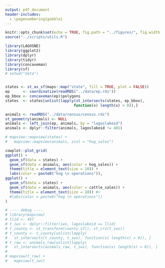 ```yaml
---
output: pdf_document
header-includes: 
  - \pagenumbering{gobble}
---
```


```r
knitr::opts_chunk$set(echo = TRUE, fig.path = "../figures/", fig.width = 5, fig.height = 5)
source("../scripts/utils.R")
```

```r
library(LAGOSNE)
library(ggplot2)
library(dplyr)
library(tidyr)
library(concaveman)
library(sf)
# setwd("data")


states <- st_as_sf(maps::map("state", fill = TRUE, plot = FALSE))
ep      <- coordinatize(readRDS("../data/ep.rds"))
ep_bbox <- concaveman(ep)$polygons
states  <- states[unlist(lapply(st_intersects(states, ep_bbox), 
                               function(x) length(x) > 0)),]

animals <- readRDS("../data/census/census.rds")
st_geometry(animals) <- NULL
animals <- left_join(ep, animals, by = "lagoslakeid")
animals <- dplyr::filter(animals, lagoslakeid != 401)

# mapview::mapview(states) +
#   mapview::mapview(animals, zcol = "hog_sales")

cowplot::plot_grid(
ggplot() +
  geom_sf(data = states) +
  geom_sf(data = animals, aes(color = hog_sales)) +
  theme(title = element_text(size = 10)) +
  labs(color = paste0("hog \n operations")),
ggplot() +
  geom_sf(data = states) +
  geom_sf(data = animals, aes(color = cattle_sales)) +
  theme(title = element_text(size = 10)) #+
  #labs(color = paste0("hog \n operations"))
)

# ---- debug ----
# library(mapview)
# llid <- 457
# t_iws <- dplyr::filter(iws, lagoslakeid == llid)
# t_county <- st_transform(county_sf(), st_crs(t_iws))
# t_county <- t_county[unlist(lapply(
#   st_intersects(t_county, t_iws), function(x) length(x) > 0)), ]
# t_raw <- animals_raw[unlist(lapply(
#   st_intersects(animals_raw, t_iws), function(x) length(x) > 0)), ]
# 
# mapview(t_raw) +
#   mapview(t_iws)
```
